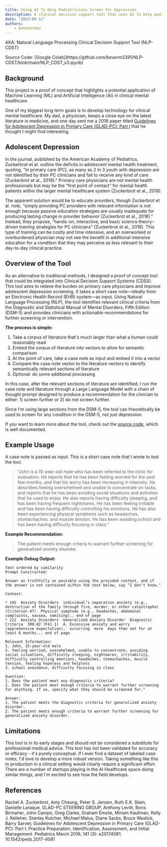```yaml
---
title: Using AI To Help Pediatricians Screen For Depression
description: A clinical decision support tool that uses AI to help pediatricians screen for depression.
date: "2023-09-11"
authors:
    - beneverman
---
```

AKA: Natural Language Processing Clinical Decision Support Tool (NLP-CDST)

<Callout>
    Source Code: [Google Colab](https://github.com/beverm2391/NLP-CDST/blob/main/NLP_CDST_v3.ipynb)
</Callout>

## Background

This project is a proof of concept that highlights a potential application of Machine Learning (ML) and Artificial Intelligence (AI) in clinical mental healthcare.

One of my biggest long term goals is to develop technology for clinical mental healthcare. My dad, a physician, keeps a close eye on the latest literature in medicine, and one day sent me a 2018 paper titled [Guidelines for Adolescent Depression in Primary Care (GLAD-PC): Part I](https://publications.aap.org/pediatrics/article/141/3/e20174081/37626/Guidelines-for-Adolescent-Depression-in-Primary?autologincheck=redirected) that he thought I might find interesting.

## Adolescent Depression

In the journal, published by the American Academy of Pediatrics, Zuckerbrot et al. outline the deficits in adolescent mental health treatment, quoting, "In primary care (PC), as many as 2 in 3 youth with depression are not identified by their PC clinicians and fail to receive any kind of care (Zuckerbrot et al., 2018)." Primary care physicians are not mental health professionals but may be the “first point of contact” for mental health patients within the larger mental healthcare system (Zuckerbrot et al., 2018).

The apparent solution would be to educate providers, though Zuckerbrot et al. note, “simply providing PC providers with relevant information is not enough because passive education strategies are usually inadequate for producing lasting change in provider behavior (Zuckerbrot et al., 2018)." Instead, they propose, “hands-on, interactive, and basic science theory–driven training strategies for PC clinicians" (Zuckerbrot et al., 2018). This type of training can be costly and time intensive, and an overworked or overburdened physician may not see the benefit in additional intensive education for a condition that they may perceive as less relevant to their day-to-day clinical practice.

## Overview of the Tool

As an alternative to traditional methods, I designed a proof of concept tool that could be integrated into Clinical Decision Support Systems (CDSS). This tool aims to relieve the burden on primary care physicians and improve adolescent depression screening. It takes a short case note—ideally from an Electronic Health Record (EHR) system—as input. Using Natural Language Processing (NLP), the tool identifies relevant clinical criteria from the Diagnostic and Statistical Manual of Mental Disorders, Fifth Edition (DSM-5) and provides clinicians with actionable recommendations for further screening or intervention.

**The process is simple:**
1. Take a corpus of literature that's much larger than what a human could reasonably read
2. Embed the corpus of literature into vectors to allow for semantic comparison
3. At the point of care, take a case note as input and embed it into a vector
4. Compare the case note vector to the literature vectors to identify semantically relevant sections of literature
5. Optional: do some additional processing

In this case, after the relevant sections of literature are identified, I run the case note and literature through a Large Language Model with a chain of thought prompt designed to produce a recommendation for the clinician to either: 1) screen further or 2) do not screen further.

Since I'm using large sections from the DSM-5, the tool can theoretically be used to screen for any condition in the DSM-5, not just depression.

If you want to learn more about the tool, check out the [source code](https://github.com/beverm2391/NLP-CDST/blob/main/NLP_CDST_v3.ipynb), which is well documented.

## Example Usage
A case note is passed as input. This is a short case note that I wrote to test the tool.

>"John is a 15-year-old male who has been referred to the clinic for evaluation. He reports that he has been feeling worried for the past few months, and that his worry has been increasing in intensity. He describes feeling overwhelmed and unable to concentrate on tasks, and reports that he has been avoiding social situations and activities that he used to enjoy. He also reports having difficulty sleeping, and has been having frequent nightmares. He has been feeling irritable and has been having difficulty controlling his emotions. He has also been experiencing physical symptoms such as headaches, stomachaches, and muscle tension. He has been avoiding school and has been having difficulty focusing in class."

**Example Recommendation:**

>The patient meets enough criteria to warrant further screening for generalized anxiety disorder.

**Example Debug Output:**

```text copy
Text ordered by similarity
Prompt Constructed: 

Answer as truthfully as possible using the provided context, and if the answer is not contained within the text below, say "I don't know."

Context:

* 192  Anxiety Disorders  individual’s separation anxiety (e.g., destruction of the family through fire, murder, or other catastrophe) (Criterion A7). Physical symptoms (e.g., headaches, abdominal complaints, nausea, vomiting).. end of page
* 222  Anxiety Disorders  Generalized Anxiety Disorder  Diagnostic Criteria  300.02 (F41.1)  A. Excessive anxiety and worry  (apprehensive expectation),  occurring  more  days than not for at least 6 months... end of page

Relevant Information:
1. John, 15-year-old male
2. feeling worried, overwhelmed, unable to concentrate, avoiding social situations, difficulty sleeping, nightmares, irritability, difficulty controlling emotions, headaches, stomachaches, muscle tension, feeling hopeless and helpless
3. school avoidance, difficulty focusing in class

Question:
1. Does the patient meet any diagnostic criteria?
2. Does the patient meet enough criteria to warrant further screening for anything. If so, specify what they should be screened for."

Answer:
1. The patient meets the diagnostic criteria for generalized anxiety disorder.
2. The patient meets enough criteria to warrant further screening for generalized anxiety disorder.
```

## Limitations

This tool is in its early stages and should not be considered a substitute for professional medical advice. This tool has not been validated for accuracy or efficacy - it's purely conceptual. If I ever find a dataset of labeled case notes, I'd love to develop a more robust version. Taking something like this to production in a clinical setting would clearly require a significant effort. There are a number of startups playing in the AI Healthcare space doing similar things, and I'm excited to see how the field develops.

## References

Rachel A. Zuckerbrot, Amy Cheung, Peter S. Jensen, Ruth E.K. Stein, Danielle Laraque, GLAD-PC STEERING GROUP, Anthony Levitt, Boris Birmaher, John Campo, Greg Clarke, Graham Emslie, Miriam Kaufman, Kelly J. Kelleher, Stanley Kutcher, Michael Malus, Diane Sacks, Bruce Waslick, Barry Sarvet; Guidelines for Adolescent Depression in Primary Care (GLAD-PC): Part I. Practice Preparation, Identification, Assessment, and Initial Management. Pediatrics March 2018; 141 (3): e20174081. 10.1542/peds.2017-4081